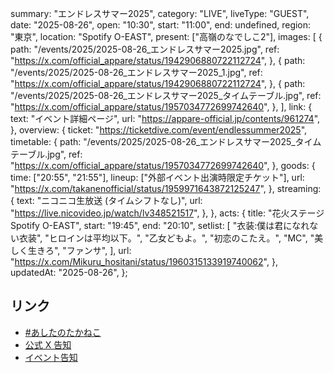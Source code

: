   summary: "エンドレスサマー2025",
  category: "LIVE",
  liveType: "GUEST",
  date: "2025-08-26",
  open: "10:30",
  start: "11:00",
  end: undefined,
  region: "東京",
  location: "Spotify O-EAST",
  present: ["高嶺のなでしこ2"],
  images: [
    {
      path: "/events/2025/2025-08-26_エンドレスサマー2025.jpg",
      ref: "https://x.com/official_appare/status/1942906880722112724",
    },
    {
      path: "/events/2025/2025-08-26_エンドレスサマー2025_1.jpg",
      ref: "https://x.com/official_appare/status/1942906880722112724",
    },
    {
      path: "/events/2025/2025-08-26_エンドレスサマー2025_タイムテーブル.jpg",
      ref: "https://x.com/official_appare/status/1957034772699742640",
    },
  ],
  link: {
    text: "イベント詳細ページ",
    url: "https://appare-official.jp/contents/961274",
  },
  overview: {
    ticket: "https://ticketdive.com/event/endlessummer2025",
    timetable: {
      path: "/events/2025/2025-08-26_エンドレスサマー2025_タイムテーブル.jpg",
      ref: "https://x.com/official_appare/status/1957034772699742640",
    },
    goods: {
      time: ["20:55", "21:55"],
      lineup: ["外部イベント出演時限定チケット"],
      url: "https://x.com/takanenofficial/status/1959971643872125247",
    },
    streaming: {
      text: "ニコニコ生放送 (タイムシフトなし)",
      url: "https://live.nicovideo.jp/watch/lv348521517",
    },
  },
  acts: {
    title: "花火ステージ Spotify O-EAST",
    start: "19:45",
    end: "20:10",
    setlist: [
      "衣装:僕は君になれない衣装",
      "ヒロインは平均以下。",
      "乙女どもよ。",
      "初恋のこたえ。",
      "MC",
      "美しく生きろ",
      "ファンサ",
    ],
    url: "https://x.com/Mikuru_hositani/status/1960315133919740062",
  },
  updatedAt: "2025-08-26",
};

## リンク

- [#あしたのたかねこ](https://x.com/takanenofficial/status/1959971643872125247)
- [公式 X 告知](https://x.com/takanenofficial/status/1956521315718017289)
- [イベント告知](https://x.com/official_appare/status/1942906880722112724)
